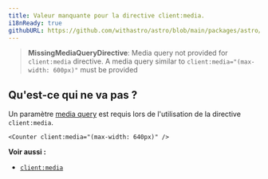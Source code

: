 ```yaml
---
title: Valeur manquante pour la directive client:media.
i18nReady: true
githubURL: https://github.com/withastro/astro/blob/main/packages/astro/src/core/errors/errors-data.ts
---
```


> **MissingMediaQueryDirective**: Media query not provided for `client:media` directive. A media query similar to `client:media="(max-width: 600px)"` must be provided

## Qu'est-ce qui ne va pas ?
Un paramètre [media query](https://developer.mozilla.org/fr-FR/docs/Web/CSS/Media_Queries/Using_media_queries) est requis lors de l'utilisation de la directive `client:media`.

```astro
<Counter client:media="(max-width: 640px)" />
```

**Voir aussi :**
-  [`client:media`](/fr/reference/directives-reference/#clientmedia)


